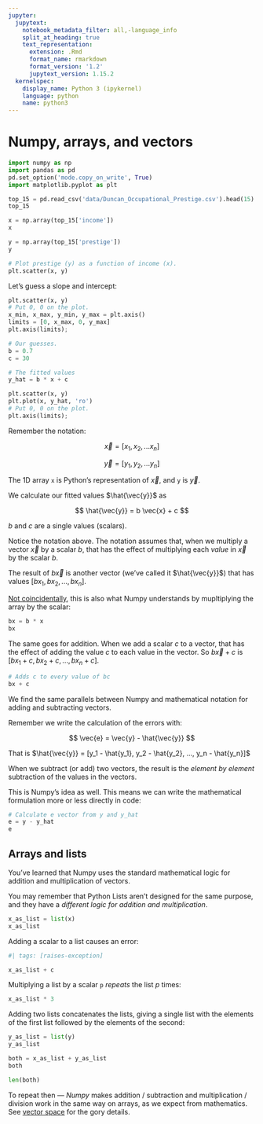 ```yaml
---
jupyter:
  jupytext:
    notebook_metadata_filter: all,-language_info
    split_at_heading: true
    text_representation:
      extension: .Rmd
      format_name: rmarkdown
      format_version: '1.2'
      jupytext_version: 1.15.2
  kernelspec:
    display_name: Python 3 (ipykernel)
    language: python
    name: python3
---
```


# Numpy, arrays, and vectors

```python
import numpy as np
import pandas as pd
pd.set_option('mode.copy_on_write', True)
import matplotlib.pyplot as plt
```

```python
top_15 = pd.read_csv('data/Duncan_Occupational_Prestige.csv').head(15)
top_15
```

```python
x = np.array(top_15['income'])
x
```

```python
y = np.array(top_15['prestige'])
y
```

```python
# Plot prestige (y) as a function of income (x).
plt.scatter(x, y)
```

Let's guess a slope and intercept:

```python
plt.scatter(x, y)
# Put 0, 0 on the plot.
x_min, x_max, y_min, y_max = plt.axis()
limits = [0, x_max, 0, y_max]
plt.axis(limits);
```

```python
# Our guesses.
b = 0.7
c = 30
```

```python
# The fitted values
y_hat = b * x + c
```

```python
plt.scatter(x, y)
plt.plot(x, y_hat, 'ro')
# Put 0, 0 on the plot.
plt.axis(limits);
```

Remember the notation:

$$
\vec{x} = [x_1, x_2, ... x_n]
$$

$$
\vec{y} = [y_1, y_2, ... y_n]
$$

The 1D array `x` is Python's representation of $\vec{x}$, and `y` is $\vec{y}$.


We calculate our fitted values $\hat{\vec{y}}$ as

$$
\hat{\vec{y}} = b \vec{x} + c
$$

$b$ and $c$ are a single values (scalars).

Notice the notation above.  The notation assumes that, when we multiply a vector $\vec{x}$ by a scalar $b$, that has the effect of multiplying each *value* in $\vec{x}$ by the scalar $b$.

The result of $b \vec{x}$ is another vector (we've called it $\hat{\vec{y}}$) that has values $[b x_1, b x_2, ..., b x_n]$.

[Not coincidentally](https://www.nature.com/articles/s41586-020-2649-2), this is also what Numpy understands by mupltiplying the array by the scalar:

```python
bx = b * x
bx
```

The same goes for addition.  When we add a scalar $c$ to a vector, that has the effect of adding the value $c$ to each value in the vector.   So $b \vec{x} + c$ is $[b x_1 + c, b x_2 + c, ..., b x_n + c]$.

```python
# Adds c to every value of bc
bx + c
```

We find the same parallels between Numpy and mathematical notation for adding and subtracting vectors.

Remember we write the calculation of the errors with:

$$
\vec{e} = \vec{y} - \hat{\vec{y}}
$$

That is $\hat{\vec{y}} = [y_1 - \hat{y_1}, y_2 - \hat{y_2}, ..., y_n
- \hat{y_n}]$ 

When we subtract (or add) two vectors, the result is the *element by element*
subtraction of the values in the vectors.

This is Numpy's idea as well.  This means we can write the mathematical
formulation more or less directly in code:

```python
# Calculate e vector from y and y_hat
e = y - y_hat
e
```

## Arrays and lists

You've learned that Numpy uses the standard mathematical logic for addition and
multiplication of vectors.

You may remember that Python Lists aren't designed for the same purpose, and they have a *different logic for addition and multiplication*.

```python
x_as_list = list(x)
x_as_list
```

Adding a scalar to a list causes an error:

```python
#| tags: [raises-exception]

x_as_list + c
```

Multiplying a list by a scalar `p` *repeats* the list $p$ times:

```python
x_as_list * 3
```

Adding two lists concatenates the lists, giving a single list with the elements of the first list followed by the elements of the second:

```python
y_as_list = list(y)
y_as_list
```

```python
both = x_as_list + y_as_list
both
```

```python
len(both)
```

To repeat then — *Numpy* makes addition / subtraction and multiplication
/ division work in the same way on arrays, as we expect from mathematics.  See
[vector space](https://en.wikipedia.org/wiki/Vector_space) for the gory
details.

